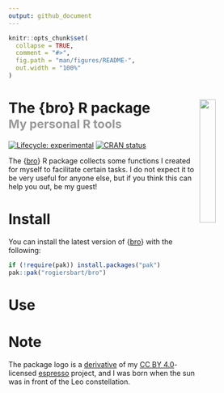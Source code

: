 ```yaml
---
output: github_document
---
```


<!-- README.md is generated from README.Rmd. Please edit that file -->

```r
knitr::opts_chunk$set(
  collapse = TRUE,
  comment = "#>",
  fig.path = "man/figures/README-",
  out.width = "100%"
)
```

# The {bro} R package<img src="man/figures/logo.png" align="right" width="25%"/><br><small><font color="#999">My personal R tools</font></small>

<!-- badges: start -->
[![Lifecycle: experimental](https://img.shields.io/badge/lifecycle-experimental-orange.svg)](https://www.tidyverse.org/lifecycle/#experimental)
[![CRAN status](https://www.r-pkg.org/badges/version/bro.svg)](https://CRAN.R-project.org/package=bro)
<!-- badges: end -->

The {[bro](https://rogiersbart.github.io/bro)} R package collects some functions
I created for myself to facilitate certain tasks. I do not expect it to be very
useful for anyone else, but if you think this can help you out, be my guest!

# Install

You can install the latest version of
{[bro](https://rogiersbart.github.io/bro)} with the following:

```r
if (!require(pak)) install.packages("pak")
pak::pak("rogiersbart/bro")
```

# Use

# Note

The package logo is a
[derivative](https://rogiersbart.github.io/espresso/index.html#/leo) of my [CC
BY 4.0](https://creativecommons.org/licenses/by/4.0)-licensed
[espresso](https://rogiersbart.github.io/espresso) project, and I was born when
the sun was in front of the Leo constellation.
